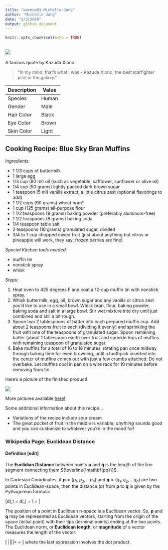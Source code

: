 ```yaml
---
title: "warmup01-Michelle-Jang"
author: "Michelle Jang"
date: "2/3/2019"
output: github_document
---
```


```r
knitr::opts_chunk$set(echo = TRUE)
```
![](Images/pic.jpg)
----
A famous quote by Kazuda Xiono:

  > "In my mind, that's what I was - Kazuda Xiono, the best starfighter pilot in the galaxy."
  
| Description | Value | 
--- | --- | 
Species | Human
Gender | Male
Hair Color | Black
Eye Color | Brown
Skin Color | Light

## Cooking Recipe: **Blue Sky Bran Muffins**
*Ingredients:*

- 1 1/3 cups of buttermilk
- 1 large egg
- 1/3 cup (80 ml) oil (such as vegetable, safflower, sunflower or olive oil)
- 1/4 cup (50 grams) lightly packed dark brown sugar
- 1 teaspoon (5 ml) vanilla extract, a little citrus zest (optional flavorings to add)
- 1 1/2 cups (90 grams) wheat bran*
- 1 cup (125 grams) all-purpose flour
- 1 1/2 teaspoons (8 grams) baking powder (preferably aluminum-free)
- 1 1/2 teaspoons (8 grams) baking soda
- 1/4 teaspoon table salt
- 2 teaspoons (10 grams) granulated sugar, divided
- 3/4 to 1 cup chopped mixed fruit (just about anything but citrus or pineapple will work, they say; frozen berries are fine)

*Special Kitchen tools needed:*

- muffin tin
- nonstick spray
- whisk

*Steps:*

1. Heat oven to 425 degrees F and coat a 12-cup muffin tin with nonstick spray.
2. Whisk buttermilk, egg, oil, brown sugar and any vanilla or citrus zest you’d like to use in a small bowl. Whisk bran, flour, baking powder, baking soda and salt in a large bowl. Stir wet mixture into dry until just combined and still a bit rough.
3. Spoon two 2 tablespoons of batter into each prepared muffin cup. Add about 2 teaspoons fruit to each (dividing it evenly) and sprinkling the fruit with one of the teaspoons of granulated sugar. Spoon remaining batter (about 1 tablespoon each) over fruit and sprinkle tops of muffins with remaining teaspoon of granulated sugar.
4. Bake muffins for a total of 16 to 18 minutes, rotating pan once midway through baking time for even browning, until a toothpick inserted into the center of muffins comes out with just a few crumbs attached. Do not overbake. Let muffins cool in pan on a wire rack for 10 minutes before removing from tin.

Here's a picture of the finished product!

![](Images/muffin.jpg)

More pictures available [here!](https://smittenkitchen.com/2014/05/blue-sky-bran-muffins/)

Some additional information about this recipe...

- Variations of the recipe include sour cream
- The great pocket of fruit in the middle is variable; *anything* sounds good and you can customize to whatever you're in the mood for!

### Wikipedia Page: Euclidean Distance
#### **Definition** [edit]
The **Euclidian Distance** between points **p** and **q** is the length of the line segment connecting them $(\overline{\mathbf{pq}})$.

In Cartesian Coordinates, if $\mathbf{p} = (p_{1}, p_{2},...p_{n})$ and $\mathbf{q} = (q_{1}, q_{2},...q_{n})$ are two points in Euclidean-space, then the distance (d) from **p** to **q** is given by the Pythagorean formula:

\[d(\mathbf{p},\mathbf{q}) = d(\mathbf{q},\mathbf{p}) = \sqrt{(q_1-p_1)^2 + (q_2-p_2)^2 + \cdots + (q_n-p_n)^2} \\ = \sqrt{\sum_{i = 1}^n (q_i - p_i)^2}\]

The position of a point in Euclidean n-space is a Euclidean vector. So, **p** and **q** may be represented as Euclidean vectors, starting from the origin of the space (initial point) with their tips (terminal points) ending at the two points. The Euclidean norm, or **Euclidean length**, or **magnitude** of a vector measures the length of the vector: 

\[ ||\mathbf{p}||= \sqrt{p_{1}^2 +  p_{2}^2 +... p_{n}^2} = \sqrt{\mathbf{p\cdot p,}}\]
where the last expression involves the dot product.



